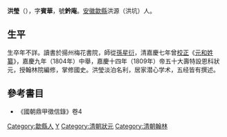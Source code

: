 '''洪瑩'''（{{bd|?||?||}}），字'''賓華'''，號'''鈐庵'''。[[安徽|安徽]][[歙縣|歙縣]]洪源（洪坑）人。

== 生平 ==
生卒年不詳。讀書於揚州梅花書院，師從[[孫星衍|孫星衍]]，清嘉慶七年曾[[校對|校正]]《[[元和姓纂|元和姓纂]]》，嘉慶九年（1804年）中舉，嘉慶十四年（1809年）帝五十大壽特設恩科狀元，授翰林院編修，掌修國史。洪瑩淡泊名利，居家潜心学术，五经皆有撰述。

==參考書目==
*《國朝鼎甲徵信錄》卷4

{{嘉慶十四年己巳恩科殿試金榜}}

{{Authority control}}

{{DEFAULTSORT:Hong洪}}
[[Category:歙縣人|Category:歙縣人]]
[[Category:洪姓|Y]]
[[Category:清朝狀元|Category:清朝狀元]]
[[Category:清朝翰林|Category:清朝翰林]]


{{清朝人物小作品}}